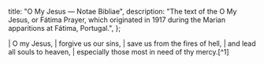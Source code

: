   title: "O My Jesus — Notae Bibliae",
  description: "The text of the O My Jesus, or Fátima Prayer, which originated in 1917 during the Marian apparitions at Fátima, Portugal.",
};

<Initial text="O My Jesus" />

<Poetry>
|  O my Jesus,
|      forgive us our sins,
|      save us from the fires of hell,
|      and lead all souls to heaven,
|          especially those most in need of thy mercy.[^1]
</Poetry>

[^1]: O My Jesus, also called the Fátima Prayer, originated in 1917 during the Marian apparitions at Fátima, Portugal.
